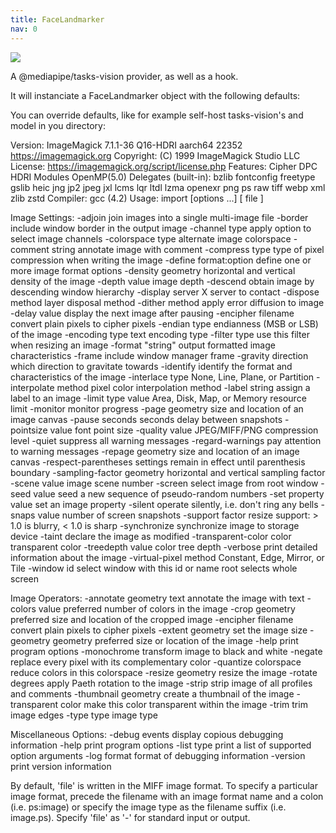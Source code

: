 ```yaml
---
title: FaceLandmarker
nav: 0
---
```


![](https://img.shields.io/badge/-suspense-brightgreen)

A @mediapipe/tasks-vision [](https://developers.google.com/mediapipe/api/solutions/js/tasks-vision.facelandmarker) provider, as well as a hook.

It will instanciate a FaceLandmarker object with the following defaults:

You can override defaults, like for example self-host tasks-vision's and model in you directory:

Version: ImageMagick 7.1.1-36 Q16-HDRI aarch64 22352 https://imagemagick.org
Copyright: (C) 1999 ImageMagick Studio LLC
License: https://imagemagick.org/script/license.php
Features: Cipher DPC HDRI Modules OpenMP(5.0)
Delegates (built-in): bzlib fontconfig freetype gslib heic jng jp2 jpeg jxl lcms lqr ltdl lzma openexr png ps raw tiff webp xml zlib zstd
Compiler: gcc (4.2)
Usage: import [options ...] [ file ]

Image Settings:
-adjoin join images into a single multi-image file
-border include window border in the output image
-channel type apply option to select image channels
-colorspace type alternate image colorspace
-comment string annotate image with comment
-compress type type of pixel compression when writing the image
-define format:option
define one or more image format options
-density geometry horizontal and vertical density of the image
-depth value image depth
-descend obtain image by descending window hierarchy
-display server X server to contact
-dispose method layer disposal method
-dither method apply error diffusion to image
-delay value display the next image after pausing
-encipher filename convert plain pixels to cipher pixels
-endian type endianness (MSB or LSB) of the image
-encoding type text encoding type
-filter type use this filter when resizing an image
-format "string" output formatted image characteristics
-frame include window manager frame
-gravity direction which direction to gravitate towards
-identify identify the format and characteristics of the image
-interlace type None, Line, Plane, or Partition
-interpolate method pixel color interpolation method
-label string assign a label to an image
-limit type value Area, Disk, Map, or Memory resource limit
-monitor monitor progress
-page geometry size and location of an image canvas
-pause seconds seconds delay between snapshots
-pointsize value font point size
-quality value JPEG/MIFF/PNG compression level
-quiet suppress all warning messages
-regard-warnings pay attention to warning messages
-repage geometry size and location of an image canvas
-respect-parentheses settings remain in effect until parenthesis boundary
-sampling-factor geometry
horizontal and vertical sampling factor
-scene value image scene number
-screen select image from root window
-seed value seed a new sequence of pseudo-random numbers
-set property value set an image property
-silent operate silently, i.e. don't ring any bells
-snaps value number of screen snapshots
-support factor resize support: > 1.0 is blurry, < 1.0 is sharp
-synchronize synchronize image to storage device
-taint declare the image as modified
-transparent-color color
transparent color
-treedepth value color tree depth
-verbose print detailed information about the image
-virtual-pixel method
Constant, Edge, Mirror, or Tile
-window id select window with this id or name
root selects whole screen

Image Operators:
-annotate geometry text
annotate the image with text
-colors value preferred number of colors in the image
-crop geometry preferred size and location of the cropped image
-encipher filename convert plain pixels to cipher pixels
-extent geometry set the image size
-geometry geometry preferred size or location of the image
-help print program options
-monochrome transform image to black and white
-negate replace every pixel with its complementary color
-quantize colorspace reduce colors in this colorspace
-resize geometry resize the image
-rotate degrees apply Paeth rotation to the image
-strip strip image of all profiles and comments
-thumbnail geometry create a thumbnail of the image
-transparent color make this color transparent within the image
-trim trim image edges
-type type image type

Miscellaneous Options:
-debug events display copious debugging information
-help print program options
-list type print a list of supported option arguments
-log format format of debugging information
-version print version information

By default, 'file' is written in the MIFF image format. To
specify a particular image format, precede the filename with an image
format name and a colon (i.e. ps:image) or specify the image type as
the filename suffix (i.e. image.ps). Specify 'file' as '-' for
standard input or output.
